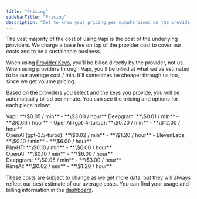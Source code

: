 ```yaml
---
title: "Pricing"
sidebarTitle: "Pricing"
description: "Get to know your pricing per minute based on the providers you choose."
---
```


The vast majority of the cost of using Vapi is the cost of the underlying providers. We charge a base fee on top of the provider cost to cover our costs and to be a sustainable business.

When using [Provider Keys](/provider_keys), you'll be billed directly by the provider, not us. When using providers through Vapi, you'll be billed at what we've estimated to be our average cost / min. It'll sometimes be cheaper through us too, since we get volume pricing.

Based on the providers you select and the keys you provide, you will be automatically billed per minute. You can see the pricing and options for each piece below:

<Card title="Base Cost">
  Vapi: **\$0.05 / min** - **\$3.00 / hour**
</Card>
<Card title="Transcription Provider">
  Deepgram: **\$0.01 / min** - **\$0.60 / hour**
</Card>
<Card title="Model Provider">
  - OpenAI (gpt-4-turbo): **\$0.20 / min** - **\$12.00 / hour** <br /> OpenAI (gpt-3.5-turbo):
  **\$0.02 / min** - **\$1.20 / hour**
</Card>
<Card title="Voice Provider">
  - ElevenLabs: **\$0.10 / min** - **\$6.00 / hour** <br /> PlayHT: **\$0.10 /
  min** - **\$6.00 / hour**
  <br /> OpenAI: **\$0.10 / min** - **\$6.00 / hour** <br /> Deepgram: **\$0.05 /
  min** - **\$3.00 / hour** <br /> RimeAI: **\$0.02 / min** - **\$1.20 / hour**
</Card>

These costs are subject to change as we get more data, but they will always reflect our best estimate of our average costs. You can find your usage and billing information in the [dashboard](https://dashboard.vapi.ai).
